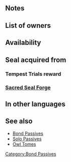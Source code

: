 {{Passive
|type=A
|name=Def/Res Bond
|exclusive=0
|1name=Def/Res Bond 1
|1tagid=SID_守備魔防の絆1
|1promotionRarity=4
|1promotionTier=1
|alt1name=Def Res Bond 1
|1required=-
|1effect=If unit is adjacent to an ally, grants Def/Res+3 during combat.
|1cost=60
|2name=Def/Res Bond 2
|2tagid=SID_守備魔防の絆2
|2promotionRarity=5
|2promotionTier=1
|alt2name=Def Res Bond 2
|2effect=If unit is adjacent to an ally, grants Def/Res+4 during combat.
|2cost=120
|3name=Def/Res Bond 3
|3tagid=SID_守備魔防の絆3
|alt3name=Def Res Bond 3
|3effect=If unit is adjacent to an ally, grants Def/Res+5 during combat.
|3next=-
|4name=Def/Res Bond 4
|alt4name=Def Res Bond 4
|4tagid=SID_守備魔防の絆4
|4cost=300
|4effect=If unit is adjacent to an ally, grants Def/Res+7 to unit and neutralizes unit's penalties to Def/Res during combat.
|3cost=240
|canUseMove={{MoveList|All}}
|canUseWeapon={{WeaponList|All}}
|properties=random_owner
}}
==Notes==
{{Temporary buffs}}
{{Penalty neutralization|name=Def/Res Bond 4}}
==List of owners==
{{Skill Hero List}}
==Availability==
{{PassiveFocusList}}
{{PassiveDistributionList}}
{{PassiveCombatManualList}}
==Seal acquired from==
===Tempest Trials reward===
{{Tempest Trials seal reward}}
===[[Sacred Seal Forge]]===
{{SealCosts
|seals=Def/Res Bond 1;Def/Res Bond 2;Def/Res Bond 3
|badgeColor=Transparent
|costs1=20;100;40
|costs2=60;100;50
|costs3=400;1000;100
}}
==In other languages==
{{OtherLanguages
|english=Def/Res Bond
|japanese=守備魔防の絆
|german=Ver./Res.-Band
|spanishEU=Lazo Def/Res
|spanishLA=Lazo Def./Res.
|french=Lien Déf/Rés
|italian=Vincolo Dif/Res
|chineseTW=防守魔防的羈絆
|portuguese=Laço Def./Res.
}}
==See also==
* [[Bond Passives]]
* [[Solo Passives]]
* [[Owl Tomes]]
{{Seals Navbox}}
{{Passives Navbox|A}}
[[Category:Bond Passives]]